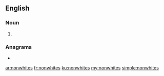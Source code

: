 ==English==

===Noun===
{{head|en|noun plural form}}

# {{plural of|nonwhite|lang=en}}

===Anagrams===
* {{l|en|whinstone}}

[[ar:nonwhites]]
[[fr:nonwhites]]
[[ku:nonwhites]]
[[my:nonwhites]]
[[simple:nonwhites]]